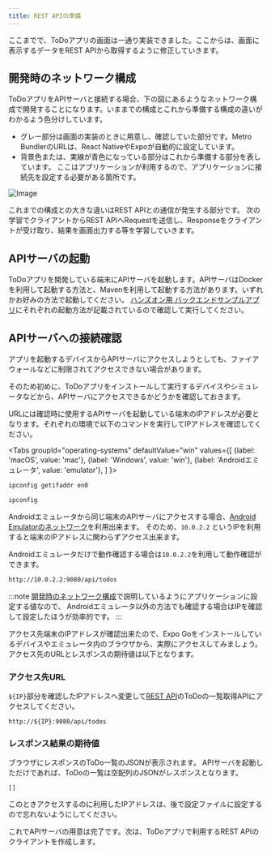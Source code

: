 ```yaml
---
title: REST APIの準備
---
```



ここまでで、ToDoアプリの画面は一通り実装できました。ここからは、画面に表示するデータをREST APIから取得するように修正していきます。

## 開発時のネットワーク構成

ToDoアプリをAPIサーバと接続する場合、下の図にあるようなネットワーク構成で開発することになります。いままでの構成とこれから準備する構成の違いがわかるよう色分けしています。

- グレー部分は画面の実装のときに用意し、確認していた部分です。Metro BundlerのURLは、React NativeやExpoが自動的に設定しています。
- 背景色または、実線が青色になっている部分はこれから準備する部分を表しています。
  ここはアプリケーションが利用するので、アプリケーションに接続先を設定する必要がある箇所です。

![Image](add-api-to-env.png)

これまでの構成との大きな違いはREST APIとの通信が発生する部分です。
次の学習でクライアントからREST APIへRequestを送信し、Responseをクライアントが受け取り、結果を画面出力する等を学習していきます。

## APIサーバの起動

ToDoアプリを開発している端末にAPIサーバを起動します。APIサーバはDockerを利用して起動する方法と、Mavenを利用して起動する方法があります。いずれかお好みの方法で起動してください。
[ハンズオン用 バックエンドサンプルアプリ](https://github.com/ws-4020/mobile-app-hands-on-backend#readme)にそれぞれの起動方法が記載されているので確認して実行してください。

## APIサーバへの接続確認

アプリを起動するデバイスからAPIサーバにアクセスしようとしても、ファイアウォールなどに制限されてアクセスできない場合があります。

そのため初めに、ToDoアプリをインストールして実行するデバイスやシミュレータなどから、APIサーバにアクセスできるかどうかを確認しておきます。

URLには確認時に使用するAPIサーバを起動している端末のIPアドレスが必要となります。それぞれの環境で以下のコマンドを実行してIPアドレスを確認してください。

<!-- textlint-disable ja-technical-writing/sentence-length,ja-technical-writing/max-comma,ja-spacing/ja-no-space-around-parentheses,jtf-style/3.3.かっこ類と隣接する文字の間のスペースの有無,ja-technical-writing/ja-no-mixed-period,ja-technical-writing/no-unmatched-pair -->

<Tabs
  groupId="operating-systems"
  defaultValue="win"
  values={[
    {label: 'macOS', value: 'mac'},
    {label: 'Windows', value: 'win'},
    {label: 'Androidエミュレータ', value: 'emulator'},
  ]
}>

<!-- textlint-enable ja-technical-writing/sentence-length,ja-technical-writing/max-comma,ja-spacing/ja-no-space-around-parentheses,jtf-style/3.3.かっこ類と隣接する文字の間のスペースの有無,ja-technical-writing/ja-no-mixed-period,ja-technical-writing/no-unmatched-pair -->

<TabItem value="mac">

```bash
ipconfig getifaddr en0
```

</TabItem>
<TabItem value="win">

```bash
ipconfig
```

</TabItem>
<TabItem value="emulator">

Androidエミュレータから同じ端末のAPIサーバにアクセスする場合、[Android Emulatorのネットワーク](https://developer.android.com/studio/run/emulator-networking.html#networkaddresses)を利用出来ます。
そのため、`10.0.2.2` というIPを利用すると端末のIPアドレスに関わらずアクセス出来ます。

Androidエミュレータだけで動作確認する場合は`10.0.2.2`を利用して動作確認ができます。

```bash
http://10.0.2.2:9080/api/todos
```

:::note
[開発時のネットワーク構成](#開発時のネットワーク構成)で説明しているようにアプリケーションに設定する値なので、
Androidエミュレータ以外の方法でも確認する場合はIPを確認して設定したほうが効率的です。
:::

</TabItem>
</Tabs>

アクセス先端末のIPアドレスが確認出来たので、Expo Goをインストールしているデバイスやエミュレータ内のブラウザから、実際にアクセスしてみましょう。
アクセス先のURLとレスポンスの期待値は以下となります。

### アクセス先URL

`${IP}`部分を確認したIPアドレスへ変更して[REST API](../app-spec.md#rest-api)のToDoの一覧取得APIにアクセスしてください。

```console
http://${IP}:9080/api/todos
```

### レスポンス結果の期待値

ブラウザにレスポンスのToDo一覧のJSONが表示されます。
APIサーバを起動しただけであれば、ToDoの一覧は空配列のJSONがレスポンスとなります。

```console
[]
```

このときアクセスするのに利用したIPアドレスは、後で設定ファイルに設定するので忘れないようにしてください。

これでAPIサーバの用意は完了です。次は、ToDoアプリで利用するREST APIのクライアントを作成します。
